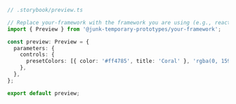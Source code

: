 ```ts
// .storybook/preview.ts

// Replace your-framework with the framework you are using (e.g., react, vue3)
import { Preview } from '@junk-temporary-prototypes/your-framework';

const preview: Preview = {
  parameters: {
    controls: {
      presetColors: [{ color: '#ff4785', title: 'Coral' }, 'rgba(0, 159, 183, 1)', '#fe4a49'],
    },
  },
};

export default preview;
```
